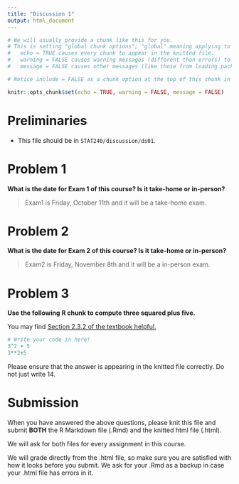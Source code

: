 ```yaml
---
title: "Discussion 1"
output: html_document
---
```


```r
# We will usually provide a chunk like this for you.
# This is setting "global chunk options"; "global" meaning applying to every chunk in the rest of the document.
#   echo = TRUE causes every chunk to appear in the knitted file.
#   warning = FALSE causes warning messages (different than errors) to NOT appear in the knitted file.
#   message = FALSE causes other messages (like those from loading packages) to NOT appear in the knitted file.

# Notice include = FALSE as a chunk option at the top of this chunk in line 6. This means that neither this chunk nor its output will appear in the knitted file.

knitr::opts_chunk$set(echo = TRUE, warning = FALSE, message = FALSE)
```

# Preliminaries

- This file should be in `STAT240/discussion/ds01`.

# Problem 1

**What is the date for Exam 1 of this course? Is it take-home or in-person?**

> Exam1 is Friday, October 11th and it will be a take-home exam.

# Problem 2

**What is the date for Exam 2 of this course? Is it take-home or in-person?**

> Exam2 is Friday, November 8th and it will be a in-person exam.

# Problem 3

**Use the following R chunk to compute three squared plus five.**

You may find [Section 2.3.2 of the textbook helpful.](https://bwu62.github.io/stat240-revamp/rstudio-intro.html#r-math)

```r
# Write your code in here!
3^2 + 5
3**2+5
```

Please ensure that the answer is appearing in the knitted file correctly. Do not just write 14.

# Submission

When you have answered the above questions, please knit this file and submit **BOTH** the R Markdown file (.Rmd) and the knitted html file (.html).

We will ask for both files for every assignment in this course.

We will grade directly from the .html file, so make sure you are satisfied with how it looks before you submit. We ask for your .Rmd as a backup in case your .html file has errors in it. 